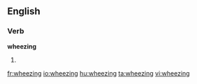 ==English==

===Verb===
'''wheezing'''

# {{present participle of|[[wheeze]]}}

[[fr:wheezing]]
[[io:wheezing]]
[[hu:wheezing]]
[[ta:wheezing]]
[[vi:wheezing]]